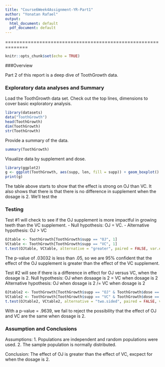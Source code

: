 ```yaml
---
title: "Course6Week4Assignment-YR-Part1"
author: "Yonatan Rafael"
output:
  html_document: default
  pdf_document: default
---
```

==============================================================

```r
knitr::opts_chunk$set(echo = TRUE)
```

###Overview

Part 2 of this report is a deep dive of ToothGrowth data.


### Exploratory data analyses and Summary

Load the ToothGrowth data set. Check out the top lines, dimensions to cover basic exploratory analysis.
```r
library(datasets)
data("ToothGrowth")
head(ToothGrowth)
dim(ToothGrowth)
str(ToothGrowth)
```

Provide a summary of the data.
```r
summary(ToothGrowth)
```

Visualize data by supplement and dose.
```r
library(ggplot2)
g <- ggplot(ToothGrowth, aes(supp, len, fill = supp)) + geom_boxplot() + facet_grid(.~dose) + labs(x = "Supplement", y = "Tooth Growth", title = "Tooth Growth by Supplement and Growth")
print(g)
```

The table above starts to show that the effect is strong on OJ than VC. It also shows that there is that there is no difference in supplement when the dosage is 2. We'll test the 

### Testing

Test #1 will check to see if the OJ supplement is more impactful in growing teeth than the VC supplement.
- Null hypothesis: OJ = VC.
- Alternative hypothesis: OJ > VC

```r
OJtable <- ToothGrowth[ToothGrowth$supp == "OJ", 1]
VCtable <- ToothGrowth[ToothGrowth$supp == "VC", 1]
t.test(OJtable, VCtable, alternative = "greater", paired = FALSE, var.equal = FALSE, conf.level = .95)
```

The p-value of .03032 is less than .05, so we are 95% confident that the effect of the OJ supplement is greater than the effect of the VC supplement.


Test #2 will see if there is a difference in effect for OJ versus VC, when the dosage is 2.
Null hypothesis: OJ when dosaage is 2 = VC when dosage is 2
Alternative hypothesis: OJ when dosage is 2 /= VC when dosage is 2

```r
OJtable2 <- ToothGrowth[ToothGrowth$supp == "OJ" & ToothGrowth$dose == "2", 1]
VCtable2 <- ToothGrowth[ToothGrowth$supp == "VC" & ToothGrowth$dose == "2", 1]
t.test(OJtable2, VCtable2, alternative = "two.sided", paired = FALSE, var.equal = FALSE, conf.level = .95)
```

With a p-value = .9639, we fail to reject the possibility that the effect of OJ and VC are the same when dosage is 2.


### Assumption and Conclusions

Assumptions:
1. Populations are independent and random populations were used.
2. The sample population is normally distributed.

Conclusion: The effect of OJ is greater than the effect of VC, excpect for when the dosage is 2.

